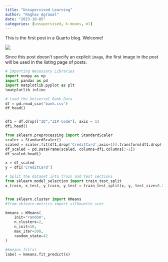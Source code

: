 ```yaml
---
title: "Unsupervised Learning"
author: "Raghav Agrawal"
date: "2023-10-05"
categories: [unsupervised, k-means, ml]
---
```


This is the first post in a Quarto blog. Welcome!

![](thumbnail.jpg)

Since this post doesn't specify an explicit `image`, the first image in the post will be used in the listing page of posts.

```python
# Importing Necessary Libraries
import numpy as np 
import pandas as pd 
import matplotlib.pyplot as plt 
%matplotlib inline

# Load the Universal Bank Data
df = pd.read_csv('bank.csv')
df.head()


df1 = df.drop(["ID","ZIP Code"], axis = 1)
df1.head()

from sklearn.preprocessing import StandardScaler
scaler = StandardScaler()
scaled = scaler.fit(df1.drop('CreditCard',axis=1)).transform(df1.drop('CreditCard',axis=1))
df_scaled = pd.DataFrame(scaled, columns=df1.columns[:-1])
df_scaled.head()

x = df_scaled
y = df1['CreditCard']

# Split the dataset into train and test sections
from sklearn.model_selection import train_test_split
x_train, x_test, y_train, y_test = train_test_split(x, y, test_size=0.2, random_state=0)


from sklearn.cluster import KMeans
#from sklearn.metrics import silhouette_scor

kmeans = KMeans(
    init="random",
    n_clusters=2,
    n_init=10,
    max_iter=300,
    random_state=42
)

#kmeans.fit(x)
label = kmeans.fit_predict(x)

```